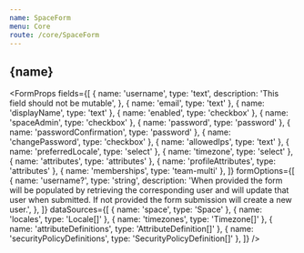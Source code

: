 ```yaml
---
name: SpaceForm
menu: Core
route: /core/SpaceForm
---
```




<h2>{name}</h2>

<FormProps
  fields={[
    {
      name: 'username',
      type: 'text',
      description: 'This field should not be mutable',
    },
    { name: 'email', type: 'text' },
    { name: 'displayName', type: 'text' },
    { name: 'enabled', type: 'checkbox' },
    { name: 'spaceAdmin', type: 'checkbox' },
    { name: 'password', type: 'password' },
    { name: 'passwordConfirmation', type: 'password' },
    { name: 'changePassword', type: 'checkbox' },
    { name: 'allowedIps', type: 'text' },
    { name: 'preferredLocale', type: 'select' },
    { name: 'timezone', type: 'select' },
    { name: 'attributes', type: 'attributes' },
    { name: 'profileAttributes', type: 'attributes' },
    { name: 'memberships', type: 'team-multi' },
  ]}
  formOptions={[
    {
      name: 'username?',
      type: 'string',
      description:
        'When provided the form will be populated by retrieving the corresponding user and will update that user when submitted. If not provided the form submission will create a new user.',
    },
  ]}
  dataSources={[
    { name: 'space', type: 'Space' },
    { name: 'locales', type: 'Locale[]' },
    { name: 'timezones', type: 'Timezone[]' },
    { name: 'attributeDefinitions', type: 'AttributeDefinition[]' },
    { name: 'securityPolicyDefinitions', type: 'SecurityPolicyDefinition[]' },
  ]}
/>
